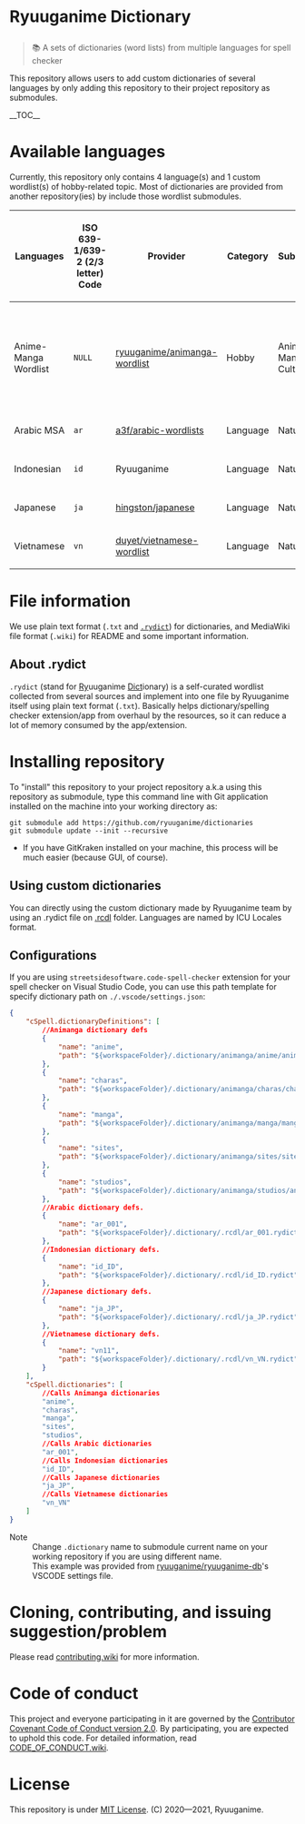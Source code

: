 <h1>Ryuuganime Dictionary</h1>
<blockquote>📚 A sets of dictionaries (word lists) from multiple languages for spell checker</blockquote>

This repository allows users to add custom dictionaries of several languages by only adding this repository to their project repository as submodules.

__TOC__

= Available languages =
Currently, this repository only contains 4 language(s) and 1 custom wordlist(s) of hobby-related topic. Most of dictionaries are provided from another repository(ies) by include those wordlist submodules.
<!--#region wikitable-->
{| class="wikitable"
!Languages
!ISO 639-1/639-2 (2/3 letter) Code
!Provider
!Category
!Subcategory
!Combined as <code>.rydict</code>
!Notes
|-
|Anime-Manga Wordlist
|<code>NULL</code>
|[https://github.com/ryuuganime/animanga-wordlist ryuuganime/animanga-wordlist]
|Hobby
|Anime-Manga Culture
|''Included inside the submodule on each category''
|CJK Anime, Manga, Characters, Sites, and Studio Word List/Dictionary. Listed on repo as <code>animanga</code>.
|-
|Arabic MSA
|<code>ar</code>
|[https://github.com/a3f/arabic-wordlists a3f/arabic-wordlists]
|Language
|Natural
|[[.rcdl/ar_001.rydict|ar_001.rydict]]
|<code>NULL</code>
|-
|Indonesian
|<code>id</code>
|Ryuuganime
|Language
|Natural
|[[.rcdl/id_ID.rydict|id_ID.rydict]]
|Provided by Ryuuganime.
|-
|Japanese
|<code>ja</code>
|[https://github.com/hingston/japanese hingston/japanese]
|Language
|Natural
|[[.rcdl/ja_JP.rydict|ja_JP.rydict]]
|<code>NULL</code>
|-
|Vietnamese
|<code>vn</code>
|[https://github.com/duyet/vietnamese-wordlist duyet/vietnamese-wordlist]
|Language
|Natural
|[[.rcdl/vn_VN.rydict|vn_VN.rydict]]
|<code>NULL</code>
|}
<!--#endregion-->

= File information =

We use plain text format (<code>.txt</code> and <a href="#About_rydict"><code>.rydict</code></a>) for dictionaries, and MediaWiki file format (<code>.wiki</code>) for README and some important information.

== About .rydict ==

<code>.rydict</code> (stand for <u>Ry</u>uuganime <u>Dict</u>ionary) is a self-curated wordlist collected from several sources and implement into one file by Ryuuganime itself using plain text format (<code>.txt</code>). Basically helps dictionary/spelling checker extension/app from overhaul by the resources, so it can reduce a lot of memory consumed by the app/extension.

= Installing repository =
To "install" this repository to your project repository a.k.a using this repository as submodule, type this command line with Git application installed on the machine into your working directory as:
<source lang="shell">
git submodule add https://github.com/ryuuganime/dictionaries
git submodule update --init --recursive
</source>

*If you have GitKraken installed on your machine, this process will be much easier (because GUI, of course).

== Using custom dictionaries ==
You can directly using the custom dictionary made by Ryuuganime team by using an .rydict file on [[.rcdl]] folder. Languages are named by ICU Locales format.

== Configurations ==
If you are using <code>streetsidesoftware.code-spell-checker</code> extension for your spell checker on Visual Studio Code, you can use this path template for specify dictionary path on <code>./.vscode/settings.json</code>:
<source lang="json">{
    "cSpell.dictionaryDefinitions": [
        //Animanga dictionary defs
        {
            "name": "anime",
            "path": "${workspaceFolder}/.dictionary/animanga/anime/anime-062020.rydict"
        },
        {
            "name": "charas",
            "path": "${workspaceFolder}/.dictionary/animanga/charas/charas-062020.rydict"
        },
        {
            "name": "manga",
            "path": "${workspaceFolder}/.dictionary/animanga/manga/manga-062020.rydict"
        },
        {
            "name": "sites",
            "path": "${workspaceFolder}/.dictionary/animanga/sites/sites.rydict"
        },
        {
            "name": "studios",
            "path": "${workspaceFolder}/.dictionary/animanga/studios/animePlanet-062020.txt"
        },
        //Arabic dictionary defs.
        {
            "name": "ar_001",
            "path": "${workspaceFolder}/.dictionary/.rcdl/ar_001.rydict"
        },
        //Indonesian dictionary defs.
        {
            "name": "id_ID",
            "path": "${workspaceFolder}/.dictionary/.rcdl/id_ID.rydict"
        },
        //Japanese dictionary defs.
        {
            "name": "ja_JP",
            "path": "${workspaceFolder}/.dictionary/.rcdl/ja_JP.rydict"
        },
        //Vietnamese dictionary defs.
        {
            "name": "vn11",
            "path": "${workspaceFolder}/.dictionary/.rcdl/vn_VN.rydict"
        }
    ],
    "cSpell.dictionaries": [
        //Calls Animanga dictionaries
        "anime",
        "charas",
        "manga",
        "sites",
        "studios",
        //Calls Arabic dictionaries
        "ar_001",
        //Calls Indonesian dictionaries
        "id_ID",
        //Calls Japanese dictionaries
        "ja_JP",
        //Calls Vietnamese dictionaries
        "vn_VN"
    ]
}
</source>

;Note
:Change <code>.dictionary</code> name to submodule current name on your working repository if you are using different name.
:This example was provided from [https://github.com/ryuuganime/ryuuganime-db ryuuganime/ryuuganime-db]'s VSCODE settings file.

= Cloning, contributing, and issuing suggestion/problem =
Please read [[contributing.wiki]] for more information.

= Code of conduct =
This project and everyone participating in it are governed by the [[CODE_OF_CONDUCT.wiki|Contributor Covenant Code of Conduct version 2.0]]. By participating, you are expected to uphold this code. For detailed information, read [[CODE_OF_CONDUCT.wiki]].

= License =
This repository is under [[License|MIT License]]. (C) 2020—2021, Ryuuganime.

